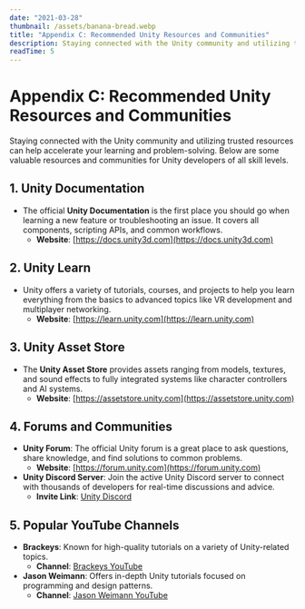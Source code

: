 ```yaml
---
date: "2021-03-28"
thumbnail: /assets/banana-bread.webp
title: "Appendix C: Recommended Unity Resources and Communities"
description: Staying connected with the Unity community and utilizing trusted resources can help accelerate your learning and problem-solving. Below are some valuable resources and communities for Unity developers of all skill levels.
readTime: 5
---
```


# **Appendix C: Recommended Unity Resources and Communities**

Staying connected with the Unity community and utilizing trusted resources can help accelerate your learning and problem-solving. Below are some valuable resources and communities for Unity developers of all skill levels.

## **1. Unity Documentation**

- The official **Unity Documentation** is the first place you should go when learning a new feature or troubleshooting an issue. It covers all components, scripting APIs, and common workflows.
  - **Website**: [https://docs.unity3d.com](https://docs.unity3d.com)

## **2. Unity Learn**

- Unity offers a variety of tutorials, courses, and projects to help you learn everything from the basics to advanced topics like VR development and multiplayer networking.
  - **Website**: [https://learn.unity.com](https://learn.unity.com)

## **3. Unity Asset Store**

- The **Unity Asset Store** provides assets ranging from models, textures, and sound effects to fully integrated systems like character controllers and AI systems.
  - **Website**: [https://assetstore.unity.com](https://assetstore.unity.com)

## **4. Forums and Communities**

- **Unity Forum**: The official Unity forum is a great place to ask questions, share knowledge, and find solutions to common problems.
  - **Website**: [https://forum.unity.com](https://forum.unity.com)
- **Unity Discord Server**: Join the active Unity Discord server to connect with thousands of developers for real-time discussions and advice.
  - **Invite Link**: [Unity Discord](https://discord.com/invite/unity)

## **5. Popular YouTube Channels**

- **Brackeys**: Known for high-quality tutorials on a variety of Unity-related topics.
  - **Channel**: [Brackeys YouTube](https://www.youtube.com/user/Brackeys)
- **Jason Weimann**: Offers in-depth Unity tutorials focused on programming and design patterns.
  - **Channel**: [Jason Weimann YouTube](https://www.youtube.com/user/WeimannJason)

